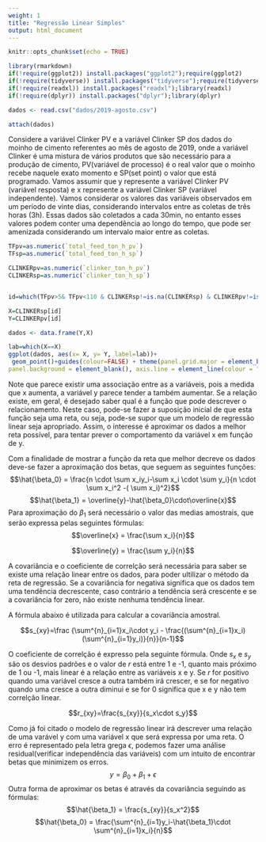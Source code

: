 ```yaml
---
weight: 1
title: "Regressão Linear Simples"
output: html_document
---
```




<script src="/math-code.js"></script> 
<script async 
src="//mathjax.rstudio.com/latest/MathJax.js?config=TeX-MML-AM_CHTML"> 
</script>






```r
knitr::opts_chunk$set(echo = TRUE)
```

```r
library(rmarkdown)
if(!require(ggplot2)) install.packages("ggplot2");require(ggplot2) 
if(!require(tidyverse)) install.packages("tidyverse");require(tidyverse) 
if(!require(readxl)) install.packages("readxl");library(readxl)
if(!require(dplyr)) install.packages("dplyr");library(dplyr)
```




```r
dados <- read.csv("dados/2019-agosto.csv")

attach(dados)
```


Considere a variável Clinker PV e a variável Clinker SP dos dados do moinho de cimento referentes ao mês de agosto de 2019, onde a variável Clinker é uma mistura  de vários produtos que são necessário para a produção de cimento, PV(variável de processo) é o real valor que o moinho recebe naquele exato momento e SP(set point) o valor que está programado. Vamos assumir que y represente a variável Clinker PV (variável resposta) e x represente a variável Clinker SP (variável independente). Vamos considerar os valores das variáveis observados em um período de vinte dias, considerando intervalos entre as coletas de três horas (3h). Essas dados são coletados a cada 30min, no entanto esses valores podem conter uma dependência ao longo do tempo, que pode ser amenizada considerando um intervalo maior entre as coletas.


```r
TFpv=as.numeric(`total_feed_ton_h_pv`)
TFsp=as.numeric(`total_feed_ton_h_sp`)

CLINKERpv=as.numeric(`clinker_ton_h_pv`)
CLINKERsp=as.numeric(`clinker_ton_h_sp`)


id=which(TFpv>5& TFpv<110 & CLINKERsp!=is.na(CLINKERsp) & CLINKERpv!=is.na(CLINKERpv) & CLINKERsp<1000 & CLINKERsp>30 & CLINKERpv<1000 & CLINKERpv>30)

X=CLINKERsp[id]
Y=CLINKERpv[id]
```


```r
dados <- data.frame(Y,X)

lab=which(X==X)
ggplot(dados, aes(x= X, y= Y, label=lab))+
 geom_point()+guides(colour=FALSE) + theme(panel.grid.major = element_blank(), panel.grid.minor = element_blank(),
panel.background = element_blank(), axis.line = element_line(colour = "black"))
```


Note que parece existir uma associação entre as a variáveis, pois a medida que x aumenta, a variável y parece tender a também aumentar. Se a relação existe, em geral, é desejado saber qual é a função que pode descrever o relacionamento. Neste caso, pode-se fazer a suposição inicial de que esta função seja uma reta, ou seja, pode-se supor que um modelo de regressão linear seja apropriado. Assim, o interesse é aproximar os dados a melhor reta possível, para tentar prever o comportamento da variável x em função de y.

Com a finalidade de mostrar a função da reta que melhor decreve os dados deve-se fazer a aproximação dos betas, que seguem as seguintes funções:
$$\hat{\beta_0} = \frac{n \cdot \sum x_iy_i-\sum x_i \cdot \sum y_i}{n \cdot \sum x_i^2 -( \sum x_i)^2}$$
$$\hat{\beta_1} = \overline{y}-\hat{\beta_0}\cdot\overline{x}$$
Para aproximação do $\beta_1$ será necessário o valor das medias amostrais, que serão expressa pelas seguintes fórmulas:
  $$\overline{x} = \frac{\sum x_i}{n}$$
 
 $$\overline{y} = \frac{\sum y_i}{n}$$

A covariância e o coeficiente de correlção será necessária para saber se existe uma relação linear entre os dados, para poder ultilizar o método da reta de regressão. Se a covariância for negativa significa que os dados tem uma tendência decrescente, caso contrário a tendência será crescente e se a covariância for zero, não existe nenhuma tendência linear.

A fórmula abaixo é utilizada para calcular a covariância amostral.

$$s_{xy}=\frac {\sum^{n}_{i=1}x_i\cdot y_i - \frac{(\sum^{n}_{i=1}x_i)(\sum^{n}_{i=1}y_i)}{n}}{n-1}$$

O coeficiente de correlção é expresso pela seguinte fórmula. Onde $s_x$ e $s_y$ são os desvios padrões e o valor de $r$ está entre 1 e -1, quanto mais próximo de 1 ou -1, mais linear é a relação entre as variáveis x e y. Se $r$ for positivo quando uma variável cresce a outra também irá crescer, e se for negativo quando uma cresce a outra diminui e se for 0 significa que x e y não tem correlção linear.

$$r_{xy}=\frac{s_{xy}}{s_x\cdot s_y}$$

Como já foi citado o modelo de regressão linear irá descrever uma relação de uma varável y com uma variável x que será expressa por uma reta. O erro é representado pela letra grega $\epsilon$, podemos fazer uma análise residual(verificar independência das variáveis) com um intuito de encontrar betas que minimizem os erros. 
$$y = \beta_0 + \beta_1 + \epsilon$$
Outra forma de aproximar os betas é através da covariância seguindo as fórmulas:
 $$\hat{\beta_1} = \frac{s_{xy}}{s_x^2}$$
$$\hat{\beta_0} = \frac{\sum^{n}_{i=1}y_i-\hat{\beta_1}\cdot \sum^{n}_{i=1}x_i}{n}$$